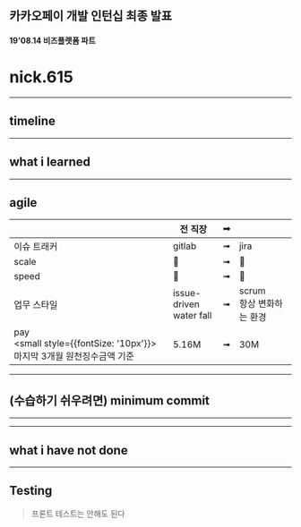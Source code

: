
## 카카오페이 개발 인턴십 최종 발표

#### 19'08.14 비즈플랫폼 파트

# nick.615


<Contribution />

---

## timeline


<Timeline />

---

## what i learned

---


## agile

|  | 전 직장 | ➟ | <KPLogo/> |
| --- | --- | --- | --- |
| 이슈 트래커 | <i className="fab fa-gitlab"></i> gitlab | ➟ | <i className="fab fa-jira"></i>jira |
| scale | 🌱 | ➟ | 🌲 |
| speed | 🐢 | ➟ | 🐆 |
| 업무 스타일 | issue-driven<br/>water fall | ➟ | scrum<br/>항상 변화하는 환경 |
| pay<br/><small style={{fontSize: '10px'}}>마지막 3개월 원천징수금액 기준</small> | 5.16M | ➟ | 30M |

---


## (수습하기 쉬우려면) minimum commit

<Commit />

---


<BeforeAfter />

---

<h2>what i have <span style={{ textDecoration: "wavy"}}>not</span> done <span style={{ display: "inline-block"}}><Stroke/></span></h2>




---

## Testing

> 프론트 테스트는 안해도 된다
